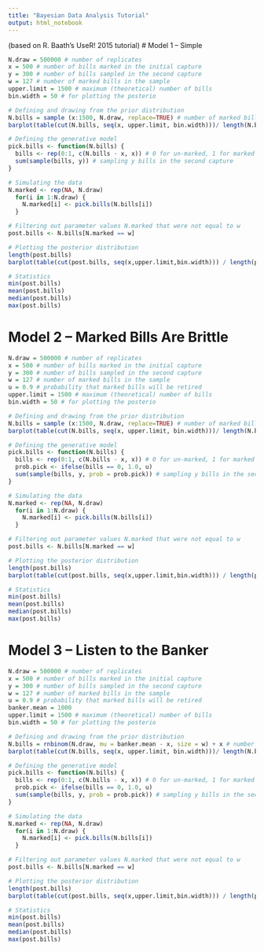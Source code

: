 ```yaml
---
title: "Bayesian Data Analysis Tutorial"
output: html_notebook
---
```

(based on R. Baath's UseR! 2015 tutorial)
# Model 1 -- Simple
```r
N.draw = 500000 # number of replicates
x = 500 # number of bills marked in the initial capture
y = 300 # number of bills sampled in the second capture
w = 127 # number of marked bills in the sample
upper.limit = 1500 # maximum (theoretical) number of bills
bin.width = 50 # for plotting the posterio

# Defining and drawing from the prior distribution
N.bills = sample (x:1500, N.draw, replace=TRUE) # number of marked bills in each experiment
barplot(table(cut(N.bills, seq(x, upper.limit, bin.width)))/ length(N.bills), col = "gray")

# Defining the generative model
pick.bills <- function(N.bills) {
  bills <- rep(0:1, c(N.bills - x, x)) # 0 for un-marked, 1 for marked in the inital capture
  sum(sample(bills, y)) # sampling y bills in the second capture       
}

# Simulating the data
N.marked <- rep(NA, N.draw) 
  for(i in 1:N.draw) {
    N.marked[i] <- pick.bills(N.bills[i])
  }

# Filtering out parameter values N.marked that were not equal to w
post.bills <- N.bills[N.marked == w]

# Plotting the posterior distribution
length(post.bills)
barplot(table(cut(post.bills, seq(x,upper.limit,bin.width))) / length(post.bills), col = "blue")

# Statistics
min(post.bills)
mean(post.bills)
median(post.bills)
max(post.bills)
```
# Model 2 -- Marked Bills Are Brittle
```r
N.draw = 500000 # number of replicates
x = 500 # number of bills marked in the initial capture
y = 300 # number of bills sampled in the second capture
w = 127 # number of marked bills in the sample
u = 0.9 # probability that marked bills will be retired
upper.limit = 1500 # maximum (theoretical) number of bills
bin.width = 50 # for plotting the posterio

# Defining and drawing from the prior distribution
N.bills = sample (x:1500, N.draw, replace=TRUE) # number of marked bills in each experiment
barplot(table(cut(N.bills, seq(x, upper.limit, bin.width)))/ length(N.bills), col = "gray")

# Defining the generative model
pick.bills <- function(N.bills) {
  bills <- rep(0:1, c(N.bills - x, x)) # 0 for un-marked, 1 for marked in the inital capture
  prob.pick <- ifelse(bills == 0, 1.0, u)
  sum(sample(bills, y, prob = prob.pick)) # sampling y bills in the second capture       
}

# Simulating the data
N.marked <- rep(NA, N.draw) 
  for(i in 1:N.draw) {
    N.marked[i] <- pick.bills(N.bills[i])
  }

# Filtering out parameter values N.marked that were not equal to w
post.bills <- N.bills[N.marked == w]

# Plotting the posterior distribution
length(post.bills)
barplot(table(cut(post.bills, seq(x,upper.limit,bin.width))) / length(post.bills), col = "blue")

# Statistics
min(post.bills)
mean(post.bills)
median(post.bills)
max(post.bills)
```

# Model 3 -- Listen to the Banker
```r
N.draw = 500000 # number of replicates
x = 500 # number of bills marked in the initial capture
y = 300 # number of bills sampled in the second capture
w = 127 # number of marked bills in the sample
u = 0.9 # probability that marked bills will be retired
banker.mean = 1000
upper.limit = 1500 # maximum (theoretical) number of bills
bin.width = 50 # for plotting the posterio

# Defining and drawing from the prior distribution
N.bills = rnbinom(N.draw, mu = banker.mean - x, size = w) + x # number of marked bills in each experiment, using the banker's experience
barplot(table(cut(N.bills, seq(x, upper.limit, bin.width)))/ length(N.bills), col = "gray")

# Defining the generative model
pick.bills <- function(N.bills) {
  bills <- rep(0:1, c(N.bills - x, x)) # 0 for un-marked, 1 for marked in the inital capture
  prob.pick <- ifelse(bills == 0, 1.0, u)
  sum(sample(bills, y, prob = prob.pick)) # sampling y bills in the second capture       
}

# Simulating the data
N.marked <- rep(NA, N.draw) 
  for(i in 1:N.draw) {
    N.marked[i] <- pick.bills(N.bills[i])
  }

# Filtering out parameter values N.marked that were not equal to w
post.bills <- N.bills[N.marked == w]

# Plotting the posterior distribution
length(post.bills)
barplot(table(cut(post.bills, seq(x,upper.limit,bin.width))) / length(post.bills), col = "blue")

# Statistics
min(post.bills)
mean(post.bills)
median(post.bills)
max(post.bills)
```

